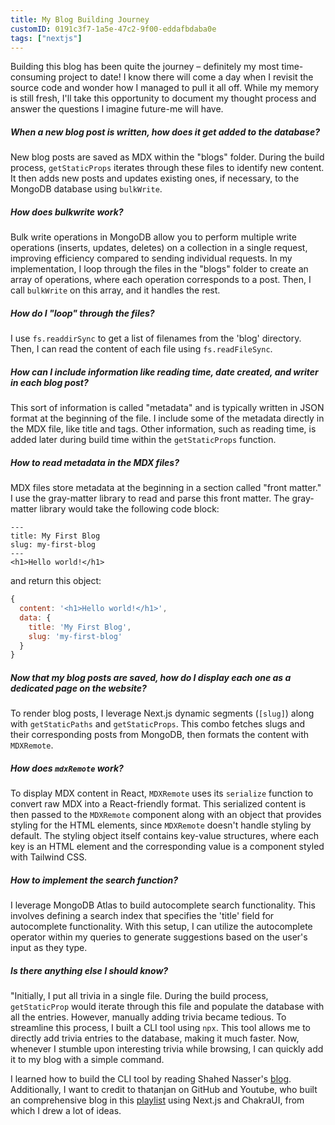 ```yaml
---
title: My Blog Building Journey
customID: 0191c3f7-1a5e-47c2-9f00-eddafbdaba0e
tags: ["nextjs"]
---
```


Building this blog has been quite the journey – definitely my most time-consuming project to date! I know there will come a day when I revisit the source code and wonder how I managed to pull it all off. While my memory is still fresh, I'll take this opportunity to document my thought process and answer the questions I imagine future-me will have.

##### When a new blog post is written, how does it get added to the database?

New blog posts are saved as MDX within the "blogs" folder. During the build process, `getStaticProps` iterates through these files to identify new content. It then adds new posts and updates existing ones, if necessary, to the MongoDB database using `bulkWrite`.

##### How does bulkwrite work?

Bulk write operations in MongoDB allow you to perform multiple write operations (inserts, updates, deletes) on a collection in a single request, improving efficiency compared to sending individual requests. In my implementation, I loop through the files in the "blogs" folder to create an array of operations, where each operation corresponds to a post. Then, I call `bulkWrite` on this array, and it handles the rest.

##### How do I "loop" through the files?

I use `fs.readdirSync` to get a list of filenames from the 'blog' directory. Then, I can read the content of each file using `fs.readFileSync`.

##### How can I include information like reading time, date created, and writer in each blog post?

This sort of information is called "metadata" and is typically written in JSON format at the beginning of the file. I include some of the metadata directly in the MDX file, like title and tags. Other information, such as reading time, is added later during build time within the `getStaticProps` function.

##### How to read metadata in the MDX files?

MDX files store metadata at the beginning in a section called "front matter." I use the gray-matter library to read and parse this front matter. The gray-matter library would take the following code block:

```
---
title: My First Blog
slug: my-first-blog
---
<h1>Hello world!</h1>
```

and return this object:

```js
{
  content: '<h1>Hello world!</h1>',
  data: {
    title: 'My First Blog',
    slug: 'my-first-blog'
  }
}
```

##### Now that my blog posts are saved, how do I display each one as a dedicated page on the website?

To render blog posts, I leverage Next.js dynamic segments (`[slug]`) along with `getStaticPaths` and `getStaticProps`. This combo fetches slugs and their corresponding posts from MongoDB, then formats the content with `MDXRemote`.

##### How does `mdxRemote` work?

To display MDX content in React, `MDXRemote` uses its `serialize` function to convert raw MDX into a React-friendly format. This serialized content is then passed to the `MDXRemote` component along with an object that provides styling for the HTML elements, since `MDXRemote` doesn't handle styling by default. The styling object itself contains key-value structures, where each key is an HTML element and the corresponding value is a component styled with Tailwind CSS.

##### How to implement the search function?

I leverage MongoDB Atlas to build autocomplete search functionality. This involves defining a search index that specifies the 'title' field for autocomplete functionality. With this setup, I can utilize the autocomplete operator within my queries to generate suggestions based on the user's input as they type.

##### Is there anything else I should know?

"Initially, I put all trivia in a single file. During the build process, `getStaticProp` would iterate through this file and populate the database with all the entries. However, manually adding trivia became tedious. To streamline this process, I built a CLI tool using `npx`. This tool allows me to directly add trivia entries to the database, making it much faster. Now, whenever I stumble upon interesting trivia while browsing, I can quickly add it to my blog with a simple command.

I learned how to build the CLI tool by reading Shahed Nasser's [blog](https://blog.shahednasser.com/how-to-create-a-npx-tool/). Additionally, I want to credit to thatanjan on GitHub and Youtube, who built an comprehensive blog in this [playlist](https://www.youtube.com/watch?v=dMGdsjmw0q8&list=PLEr-WXao6eSPBeUOaaHnQ1qG22_J5hM1o) using Next.js and ChakraUI, from which I drew a lot of ideas.
